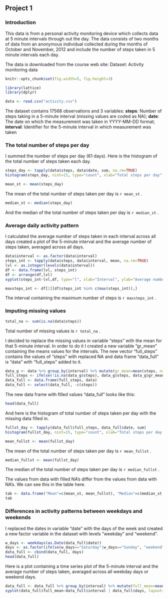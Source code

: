 ## Project 1

### Introduction

This data is from a personal activity monitoring device which collects data at 5 minute intervals through out the day. The data consists of two months of data from an anonymous individual collected during the months of October and November, 2012 and include the number of steps taken in 5 minute intervals each day.

The data is downloaded from the course web site:
Dataset: Activity monitoring data

```r
knitr::opts_chunk$set(fig.width=5, fig.height=3) 
```

```r
library(lattice)
library(dplyr)
```

```r
data <- read.csv("activity.csv")
```
The dataset contains 17568 observations and 3 variables:
        **steps**: Number of steps taking in a 5-minute interval (missing values are coded as NA);
        **date**: The date on which the measurement was taken in YYYY-MM-DD format;
        **interval**: Identifier for the 5-minute interval in which measurement was taken

### The total number of steps per day

I summed the number of steps per day (61 days). Here is the histogram of the total number of steps taken each day.
```r
steps_day <- tapply(data$steps, data$date, sum, na.rm=TRUE)
histogram(steps_day, nint=15, type="count", xlab="Total steps per day")
```

```r
mean_st <- mean(steps_day)
```

The mean of the total number of steps taken per day is `r mean_st` .

```r
median_st <- median(steps_day)
```

And the median of the total number of steps taken per day is `r median_st` .

### Average daily activity pattern

I calculated the average number of steps taken in each interval across all days created a plot of the 5-minute interval and the average number of steps taken, averaged across all days.

```r
data$interval <- as.factor(data$interval)
steps_int <- tapply(data$steps, data$interval, mean, na.rm=TRUE)
lvl <- as.integer(levels(data$interval))
df <- data.frame(lvl, steps_int)
df <- arrange(df,lvl)
xyplot(steps_int~lvl,df, type="l", xlab="Interval", ylab="Average number of steps")
```

```r
maxsteps_int <- df[1][df$steps_int %in% c(max(steps_int)),]
```

The interval containing the maximum number of steps is `r maxsteps_int` .

### Imputing missing values

```r
total_na <- sum(is.na(data$steps))
```

Total number of missing values is `r total_na` .

I decided to replace the missing values in variable "steps" with the mean for that 5-minute interval. In order to do it I created a new variable "gr_mean" containing the means values for the intervals. The new vector "full_steps" contains the values of "steps" with replaced NA and data frame "data_full" is "data" with "full_steps" added to it.

```r
data_g <- data %>% group_by(interval) %>% mutate(gr_mean=mean(steps, na.rm=TRUE))
full_steps <- ifelse(!is.na(data_g$steps), data_g$steps, data_g$gr_mean)
data_full <- data.frame(full_steps, data)
data_full <- select(data_full, -c(steps))
```

The new data frame with filled values "data_full" looks like this:

```r
head(data_full)
```

And here is the histogram of total number of steps taken per day with the missing data filled in.

```r
fullst_day <- tapply(data_full$full_steps, data_full$date, sum)
histogram(fullst_day, nint=15, type="count", xlab="Total steps per day with filled NA")
```

```r
mean_fullst <- mean(fullst_day)
```

The mean of the total number of steps taken per day is `r mean_fullst` .

```r
median_fullst <- mean(fullst_day)
```

The median of the total number of steps taken per day is `r median_fullst` .

The values from data with filled NA's differ from the values from data with NA's. We can see this in the table here.

```r
tab <- data.frame("Mean"=c(mean_st, mean_fullst), "Median"=c(median_st, median_fullst), row.names = c("Steps", "Full steps") )
tab
```

### Differences in activity patterns between weekdays and weekends

I replaced the dates in variable "date" with the days of the week and created a new factor variable in the dataset with levels "weekday" and "weekend".

```r
w_days <- weekdays(as.Date(data_full$date))
days <- as.factor(ifelse(w_days=="Saturday"|w_days=="Sunday", "weekend", "weekday"))
data_full <- cbind(data_full, days)
head(data_full)
```

Here is a plot containing a time series plot of the 5-minute interval and the average number of steps taken, averaged across all weekday days or weekend days. 

```r
data_full <- data_full %>% group_by(interval) %>% mutate(full_mean=mean(full_steps))
xyplot(data_full$full_mean~data_full$interval | data_full$days, layout=c(1,2), type="l", xlab="Interval", ylab="Number of steps")
```

